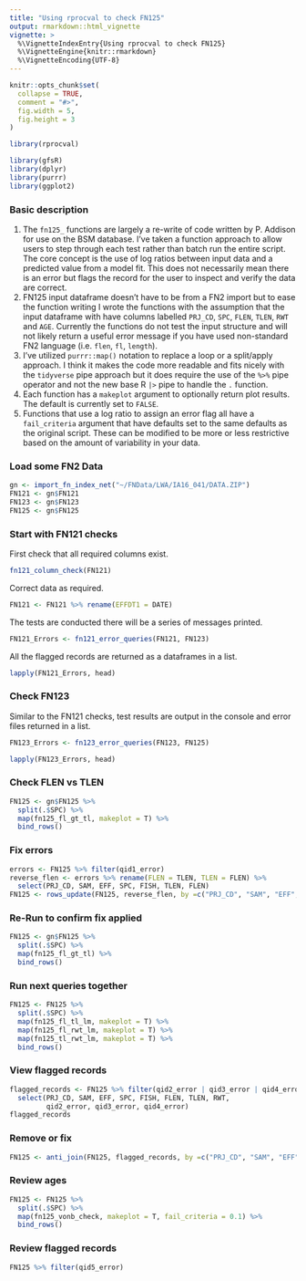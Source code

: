 ```yaml
---
title: "Using rprocval to check FN125"
output: rmarkdown::html_vignette
vignette: >
  %\VignetteIndexEntry{Using rprocval to check FN125}
  %\VignetteEngine{knitr::rmarkdown}
  %\VignetteEncoding{UTF-8}
---
```


```r
knitr::opts_chunk$set(
  collapse = TRUE,
  comment = "#>",
  fig.width = 5,
  fig.height = 3
)
```

```r
library(rprocval)
```


```r
library(gfsR)
library(dplyr)
library(purrr)
library(ggplot2)
```

### Basic description
1. The `fn125_` functions are largely a re-write of code written by P. Addison for use on the BSM database. I've taken a function approach to allow users to step through each test rather than batch run the entire script. The core concept is the use of log ratios between input data and a predicted value from a model fit. This does not necessarily mean there is an error but flags the record for the user to inspect and verify the data are correct.
2. FN125 input dataframe doesn't have to be from a FN2 import but to ease the function writing I wrote the functions with the assumption that the input dataframe with have columns labelled `PRJ_CD`, `SPC`, `FLEN`, `TLEN`, `RWT` and `AGE`. Currently the functions do not test the input structure and will not likely return a useful error message if you have used non-standard FN2 language (i.e. `flen`, `fl`, `length`).  
3. I've utilized `purrr::map()` notation to replace a loop or a split/apply approach. I think it makes the code more readable and fits nicely with the `tidyverse` pipe approach but it does require the use of the `%>%` pipe operator and not the new base R `|>` pipe to handle the `.` function. 
4. Each function has a `makeplot` argument to optionally return plot results. The default is currently set to `FALSE`. 
5. Functions that use a log ratio to assign an error flag all have a `fail_criteria` argument that have defaults set to the same defaults as the original script. These can be modified to be more or less restrictive based on the amount of variability in your data.  


### Load some FN2 Data
```r
gn <- import_fn_index_net("~/FNData/LWA/IA16_041/DATA.ZIP")
FN121 <- gn$FN121
FN123 <- gn$FN123
FN125 <- gn$FN125
```

### Start with FN121 checks
First check that all required columns exist.
```r
fn121_column_check(FN121)
```

Correct data as required.
```r
FN121 <- FN121 %>% rename(EFFDT1 = DATE)
```

The tests are conducted there will be a series of messages printed.
```r
FN121_Errors <- fn121_error_queries(FN121, FN123)
```

All the flagged records are returned as a dataframes in a list.
```r
lapply(FN121_Errors, head)
```

### Check FN123
Similar to the FN121 checks, test results are output in the console and error files returned in a list.

```r
FN123_Errors <- fn123_error_queries(FN123, FN125)
```

```r
lapply(FN123_Errors, head)
```


### Check FLEN vs TLEN
```r
FN125 <- gn$FN125 %>%
  split(.$SPC) %>%
  map(fn125_fl_gt_tl, makeplot = T) %>%
  bind_rows()
```

### Fix errors
```r
errors <- FN125 %>% filter(qid1_error)
reverse_flen <- errors %>% rename(FLEN = TLEN, TLEN = FLEN) %>%
  select(PRJ_CD, SAM, EFF, SPC, FISH, TLEN, FLEN)
FN125 <- rows_update(FN125, reverse_flen, by =c("PRJ_CD", "SAM", "EFF", "SPC", "FISH"))
```

### Re-Run to confirm fix applied

```r
FN125 <- gn$FN125 %>%
  split(.$SPC) %>%
  map(fn125_fl_gt_tl) %>%
  bind_rows()
```

### Run next queries together
```r
FN125 <- FN125 %>%
  split(.$SPC) %>%
  map(fn125_fl_tl_lm, makeplot = T) %>%
  map(fn125_fl_rwt_lm, makeplot = T) %>%
  map(fn125_tl_rwt_lm, makeplot = T) %>%
  bind_rows()
```

### View flagged records
```r
flagged_records <- FN125 %>% filter(qid2_error | qid3_error | qid4_error) %>%
  select(PRJ_CD, SAM, EFF, SPC, FISH, FLEN, TLEN, RWT,
         qid2_error, qid3_error, qid4_error)
flagged_records
```

### Remove or fix
```r
FN125 <- anti_join(FN125, flagged_records, by =c("PRJ_CD", "SAM", "EFF", "SPC", "FISH"))
```

### Review ages
```r
FN125 <- FN125 %>%
  split(.$SPC) %>%
  map(fn125_vonb_check, makeplot = T, fail_criteria = 0.1) %>%
  bind_rows()
```

### Review flagged records
```r
FN125 %>% filter(qid5_error)
```

